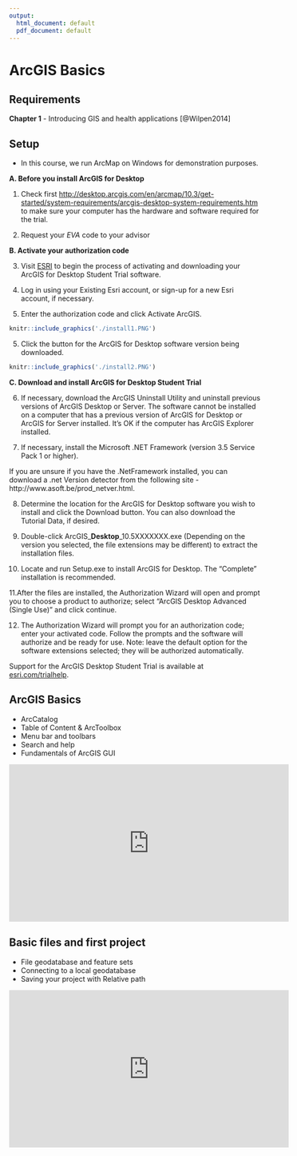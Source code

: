 ```yaml
---
output:
  html_document: default
  pdf_document: default
---
```

# ArcGIS Basics {#week1}

## Requirements

**Chapter 1** - Introducing GIS and health applications [@Wilpen2014]

## Setup

* In this course, we run ArcMap on Windows for demonstration purposes.

**A. Before you install ArcGIS for Desktop**

1. Check first [http://desktop.arcgis.com/en/arcmap/10.3/get-started/system-requirements/arcgis-desktop-system-requirements.htm](system requirements) to make sure your computer has the hardware and software required for the trial.

2. Request your *EVA* code to your advisor

**B. Activate your authorization code**

3. Visit [ESRI](https://www.esri.com/educationedition) to begin the process of activating and downloading your ArcGIS for Desktop Student Trial software.

4. Log in using your Existing Esri account, or sign-up for a new Esri account, if necessary.

5. Enter the authorization code and click Activate ArcGIS.

```r
knitr::include_graphics('./install1.PNG')
```

5. Click the button for the ArcGIS for Desktop software version being downloaded.

```r
knitr::include_graphics('./install2.PNG')
```

**C. Download and install ArcGIS for Desktop Student Trial**

6. If necessary, download the ArcGIS Uninstall Utility and uninstall previous versions of ArcGIS Desktop or Server.  The software cannot be installed on a computer that has a previous version of ArcGIS for Desktop or ArcGIS for Server installed. It's OK if the computer has ArcGIS Explorer installed.

7. If necessary, install the Microsoft .NET Framework (version 3.5 Service Pack 1 or higher).

If you are unsure if you have the .NetFramework installed, you can download a .net Version detector from the following site - http://www.asoft.be/prod_netver.html.

8. Determine the location for the ArcGIS for Desktop software you wish to install and click the Download button.  You can also download the Tutorial Data, if desired.

9. Double-click ArcGIS_**Desktop**_10.5XXXXXXX.exe (Depending on the version you selected, the file extensions may be different) to extract the installation files.

10. Locate and run Setup.exe to install ArcGIS for Desktop.  The “Complete” installation is recommended.

11.After the files are installed, the Authorization Wizard will open and prompt you to choose a product to authorize; select “ArcGIS Desktop Advanced (Single Use)” and click continue.

12. The Authorization Wizard will prompt you for an authorization code; enter your activated code.  Follow the prompts and the software will authorize and be ready for use.  Note: leave the default option for the software extensions selected; they will be authorized automatically.


Support for the ArcGIS Desktop Student Trial is available at [esri.com/trialhelp](esri.com/trialhelp).

## ArcGIS Basics

+ ArcCatalog
+ Table of Content & ArcToolbox
+ Menu bar and toolbars
+ Search and help
+ Fundamentals of ArcGIS GUI

<iframe width="560" height="315" src="https://www.youtube.com/embed/ppBX0DbAHHI" frameborder="0" allow="accelerometer; autoplay; encrypted-media; gyroscope; picture-in-picture" allowfullscreen></iframe>

## Basic files and first project

+ File geodatabase and feature sets
+ Connecting to a local geodatabase
+ Saving your project with Relative path

<iframe width="560" height="315" src="https://www.youtube.com/embed/BCjGnAAIe28" frameborder="0" allow="accelerometer; autoplay; encrypted-media; gyroscope; picture-in-picture" allowfullscreen></iframe>